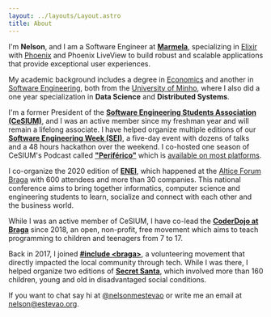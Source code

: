 ```yaml
---
layout: ../layouts/Layout.astro
title: About
---
```



<HelloWorld />

I'm **Nelson**, and I am a Software Engineer at **[Marmela][marmelasoft.com]**,
specializing in [Elixir][elixir] with [Phoenix][phoenix] and Phoenix LiveView to build robust and
scalable applications that provide exceptional user experiences.

My academic background includes a degree in [Economics][eco-uminho] and another
in [Software Engineering][lei-uminho], both from the [University of
Minho][uminho], where I also did a one year specialization in **Data Science**
and **Distributed Systems**.

I'm a former President of the **[Software Engineering Students Association
(CeSIUM)][cesium]**, and I was an active member since my freshman year and will
remain a lifelong associate. I have helped organize multiple editions of our
**[Software Engineering Week (SEI)][seium]**, a five-day event with dozens of
talks and a 48 hours hackathon over the weekend. I co-hosted one season of
CeSIUM's Podcast called **["Periférico"][periferico-yt]** which is [available on
most platforms][periferico].

I co-organize the 2020 edition of **[ENEI][enei-2020]**, which
happened at the [Altice Forum Braga][forum-braga] with 600
attendees and more than 30 companies. This national conference aims to bring
together informatics, computer science and engineering students to learn,
socialize and connect with each other and the business world.

While I was an active member of CeSIUM, I have co-lead the **[CoderDojo at
Braga][dojo-braga]** since 2018, an open, non-profit, free movement which aims
to teach programming to children and teenagers from 7 to 17.

Back in 2017, I joined **[#include &lt;braga&gt;][include-braga]**, a
volunteering movement that directly impacted the local community through tech.
While I was there, I helped organize two editions of **[Secret Santa][secret-santa]**,
which involved more than 160 children, young and old in disadvantaged social
conditions.

If you want to chat say hi at [@nelsonmestevao][twitter] or write me an email
at [nelson@estevao.org](mailto:nelson@estevao.org).

<Contacts />

[marmelasoft.com]: https://marmelasoft.com
[elixir]: https://elixir-lang.org/
[phoenix]: https://www.phoenixframework.org/
[twitter]: https://twitter.com/nelsonmestevao
[uminho]: https://www.uminho.pt
[eco-uminho]: https://www.eeg.uminho.pt/pt/estudar/Licenciaturas/Paginas/economia.aspx
[lei-uminho]: https://web.di.uminho.pt/sitedi/enginf/
[cesium]: https://cesium.di.uminho.pt
[seium]: https://seium.org
[periferico-yt]: https://www.youtube.com/watch?v=_x7RFTCafUI&list=PLadvWyx_6w6WKsnlaMHylhGB-Rcupa2n2
[periferico]: https://podcasters.spotify.com/pod/show/cesium
[enei-2020]: https://2020.enei.pt
[forum-braga]: https://forumbraga.com/
[dojo-braga]: https://coderdojobraga.org
[include-braga]: https://www.instagram.com/includebraga/
[secret-santa]: https://include-secret-santa.herokuapp.com/
